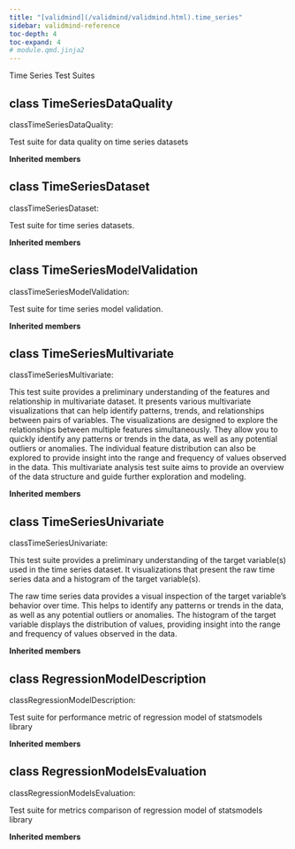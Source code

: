 ```yaml
---
title: "[validmind](/validmind/validmind.html).time_series"
sidebar: validmind-reference
toc-depth: 4
toc-expand: 4
# module.qmd.jinja2
---
```


<!-- docstring.jinja2 -->

Time Series Test Suites

<!-- class.qmd.jinja2 -->

## [class]{.muted} TimeSeriesDataQuality

<!-- signatures.jinja2 -->

::: {.signature}

<span class="kw">class</span><span class="name">TimeSeriesDataQuality</span>:

:::

<!-- docstring.jinja2 -->

Test suite for data quality on time series datasets

**Inherited members**

<!-- class.qmd.jinja2 -->

## [class]{.muted} TimeSeriesDataset

<!-- signatures.jinja2 -->

::: {.signature}

<span class="kw">class</span><span class="name">TimeSeriesDataset</span>:

:::

<!-- docstring.jinja2 -->

Test suite for time series datasets.

**Inherited members**

<!-- class.qmd.jinja2 -->

## [class]{.muted} TimeSeriesModelValidation

<!-- signatures.jinja2 -->

::: {.signature}

<span class="kw">class</span><span class="name">TimeSeriesModelValidation</span>:

:::

<!-- docstring.jinja2 -->

Test suite for time series model validation.

**Inherited members**

<!-- class.qmd.jinja2 -->

## [class]{.muted} TimeSeriesMultivariate

<!-- signatures.jinja2 -->

::: {.signature}

<span class="kw">class</span><span class="name">TimeSeriesMultivariate</span>:

:::

<!-- docstring.jinja2 -->

This test suite provides a preliminary understanding of the features and relationship in multivariate dataset. It presents various multivariate visualizations that can help identify patterns, trends, and relationships between pairs of variables. The visualizations are designed to explore the relationships between multiple features simultaneously. They allow you to quickly identify any patterns or trends in the data, as well as any potential outliers or anomalies. The individual feature distribution can also be explored to provide insight into the range and frequency of values observed in the data. This multivariate analysis test suite aims to provide an overview of the data structure and guide further exploration and modeling.

**Inherited members**

<!-- class.qmd.jinja2 -->

## [class]{.muted} TimeSeriesUnivariate

<!-- signatures.jinja2 -->

::: {.signature}

<span class="kw">class</span><span class="name">TimeSeriesUnivariate</span>:

:::

<!-- docstring.jinja2 -->

This test suite provides a preliminary understanding of the target variable(s) used in the time series dataset. It visualizations that present the raw time series data and a histogram of the target variable(s).

The raw time series data provides a visual inspection of the target variable's behavior over time. This helps to identify any patterns or trends in the data, as well as any potential outliers or anomalies. The histogram of the target variable displays the distribution of values, providing insight into the range and frequency of values observed in the data.

**Inherited members**

<!-- class.qmd.jinja2 -->

## [class]{.muted} RegressionModelDescription

<!-- signatures.jinja2 -->

::: {.signature}

<span class="kw">class</span><span class="name">RegressionModelDescription</span>:

:::

<!-- docstring.jinja2 -->

Test suite for performance metric of regression model of statsmodels library

**Inherited members**

<!-- class.qmd.jinja2 -->

## [class]{.muted} RegressionModelsEvaluation

<!-- signatures.jinja2 -->

::: {.signature}

<span class="kw">class</span><span class="name">RegressionModelsEvaluation</span>:

:::

<!-- docstring.jinja2 -->

Test suite for metrics comparison of regression model of statsmodels library

**Inherited members**
